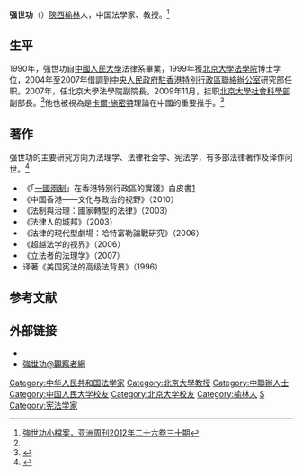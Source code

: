 {{Infobox_Person
| name = 強世功
| image = Qiangshigong_PKU_Law.jpg
| caption = 強世功於北京大學授課，攝於2021年9月
| Sex = 男
| birth_name = 
| birth_place = {{PRC}}[[陝西省|陝西省]][[榆林市|榆林市]]
| date of death = 
| place of death = 
| residence = {{PRC}}[[北京市|北京市]]
| nationality = {{PRC}}
| other_names = 
| occupation = 法學家、教授
| period = 
| research = 法理学、宪法学、香港研究和法律社会学
| height = 
| weight = 
| party = 
| educate = [[中国人民大学|中国人民大学]][[法学学士|法学学士]]<br>[[北京大学|北京大学]][[法学硕士|法学硕士]]<br>[[北京大学|北京大学]][[博士|法学博士]]
| work = 《中国香港》<br>《立法者的法理學》<br>《超越法學的視界》
| box_width = 240
}}'''强世功'''（{{bd|1967年|||}}）[[陝西|陝西]][[榆林|榆林]]人，中国法學家、教授。<ref name="yzzk">[http://www.yzzk.com/cfm/Content_Archive.cfm?Channel=bh&Path=231598101/30bh1c.cfm 強世功小檔案，亚洲周刊2012年二十六卷三十期]</ref>

==生平==
1990年，强世功自[[中國人民大學|中國人民大學]]法律系畢業，1999年獲[[北京大學法學院|北京大學法學院]]博士学位，2004年至2007年借調到[[中央人民政府駐香港特別行政區聯絡辦公室|中央人民政府駐香港特別行政區聯絡辦公室]]研究部任职。2007年，任北京大學法學院副院長。2009年11月，挂职[[北京大學社會科學部|北京大學社會科學部]]副部長。<ref name=yzzk/>他也被視為是[[卡爾·施密特|卡爾·施密特]]理論在中國的重要推手。<ref name="nyt200819">{{cite news |author1=储百亮 |title=“还得中共去收拾烂摊子”：习近平强硬政策背后的智囊团 |url=https://cn.nytimes.com/china/20200803/china-hong-kong-national-security-law/ |accessdate=2020-08-19 |work=纽约时报 |date=2020-08-03 |archive-date=2020-08-17 |archive-url=https://web.archive.org/web/20200817202306/https://cn.nytimes.com/china/20200803/china-hong-kong-national-security-law/ |dead-url=no }}</ref>

==著作==

强世功的主要研究方向为法理学、法律社会学、宪法学，有多部法律著作及译作问世。<ref name = aisixiang>{{Cite web |url=http://www.aisixiang.com/thinktank/qiangshigong.html |title=爱思想网：强世功专栏 |accessdate=2016-03-15 |archive-date=2016-03-15 |archive-url=https://web.archive.org/web/20160315151449/http://www.aisixiang.com/thinktank/qiangshigong.html |dead-url=no }}</ref>

*《「[[一國兩制|一國兩制]]」在香港特別行政區的實踐》白皮書[http://hk.apple.nextmedia.com/news/art/20140612/18755783] {{Wayback|url=http://hk.apple.nextmedia.com/news/art/20140612/18755783 |date=20140615052219 }}
*《中国香港——文化与政治的视野》（2010）
*《法制與治理：國家轉型的法律》（2003）
*《法律人的城邦》（2003）
*《法律的現代型劇場：哈特富勒論戰研究》（2006）
*《超越法学的视界》（2006）
*《立法者的法理学》（2007）
* 译著《美国宪法的高级法背景》（1996）

==参考文献==
{{reflist}}

== 外部链接 ==
* {{sinaweibo|3950910700}}
* [https://www.guancha.cn/QiangShiGong 強世功@觀察者網] {{Wayback|url=https://www.guancha.cn/QiangShiGong |date=20211211161600 }}

{{DEFAULTSORT:Qiang强}}

[[Category:中华人民共和国法学家|Category:中华人民共和国法学家]]
[[Category:北京大學教授|Category:北京大學教授]]
[[Category:中聯辦人士|Category:中聯辦人士]]
[[Category:中国人民大学校友|Category:中国人民大学校友]]
[[Category:北京大学校友|Category:北京大学校友]]
[[Category:榆林人|Category:榆林人]]
[[Category:强姓|S]]
[[Category:宪法学家|Category:宪法学家]]
{{中华人民共和国新左翼}}